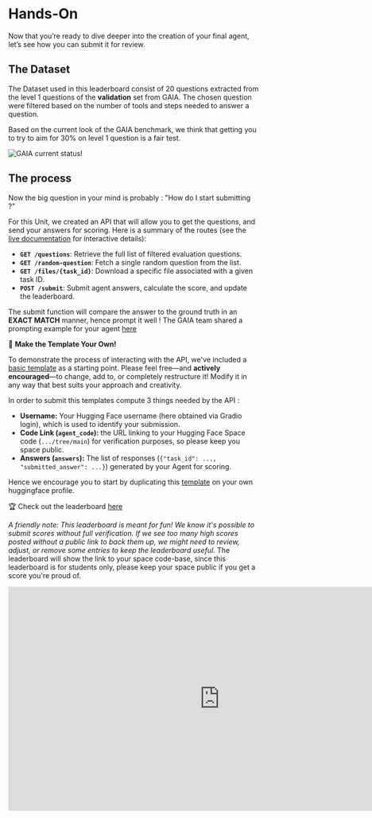 # Hands-On

Now that you’re ready to dive deeper into the creation of your final agent, let’s see how you can submit it for review.

## The Dataset 

The Dataset used in this leaderboard consist of 20 questions extracted from the level 1 questions of the **validation** set from GAIA. 
The chosen question were filtered based on the number of tools and steps needed to answer a question.

Based on the current look of the GAIA benchmark, we think that getting you to try to aim for 30% on level 1 question is a fair test.

<img src="https://huggingface.co/datasets/agents-course/course-images/resolve/main/en/unit4/leaderboard%20GAIA%2024%3A04%3A2025.png" alt="GAIA current status!" />

## The process 

Now the big question in your mind is probably : "How do I start submitting ?"

For this Unit, we created an API that will allow you to get the questions, and send your answers for scoring.
Here is a summary of the routes (see the [live documentation](https://agents-course-unit4-scoring.hf.space/docs) for interactive details):

* **`GET /questions`**: Retrieve the full list of filtered evaluation questions.
* **`GET /random-question`**: Fetch a single random question from the list.
* **`GET /files/{task_id}`**: Download a specific file associated with a given task ID.
* **`POST /submit`**: Submit agent answers, calculate the score, and update the leaderboard.

The submit function will compare the answer to the ground truth in an **EXACT MATCH** manner, hence prompt it well ! The GAIA team shared a prompting example for your agent [here](https://huggingface.co/spaces/gaia-benchmark/leaderboard)

🎨 **Make the Template Your Own!**

To demonstrate the process of interacting with the API, we've included a [basic template](https://huggingface.co/spaces/agents-course/Final_Assignment_Template) as a starting point.
Please feel free—and **actively encouraged**—to change, add to, or completely restructure it! Modify it in any way that best suits your approach and creativity.

In order to submit this templates compute 3 things needed by the API :

* **Username:** Your Hugging Face username (here obtained via Gradio login), which is used to identify your submission.
* **Code Link (`agent_code`):** the URL linking to your Hugging Face Space code (`.../tree/main`) for verification purposes, so please keep you space public.
* **Answers (`answers`):** The list of responses (`{"task_id": ..., "submitted_answer": ...}`) generated by your Agent for scoring.

Hence we encourage you to start by duplicating this [template](https://huggingface.co/spaces/agents-course/Final_Assignment_Template) on your own huggingface profile.

🏆 Check out the leaderboard [here](https://huggingface.co/spaces/agents-course/Students_leaderboard)

*A friendly note: This leaderboard is meant for fun! We know it's possible to submit scores without full verification. If we see too many high scores posted without a public link to back them up, we might need to review, adjust, or remove some entries to keep the leaderboard useful.*
The leaderboard will show the link to your space code-base, since this leaderboard is for students only, please keep your space public if you get a score you're proud of.
<iframe
	src="https://agents-course-students-leaderboard.hf.space"
	frameborder="0"
	width="850"
	height="450"
></iframe>